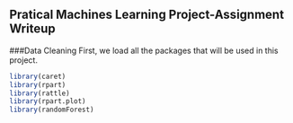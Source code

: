 
## Pratical Machines Learning Project-Assignment Writeup



###Data Cleaning
First, we load all the packages that will be used in this project. 
```r
library(caret)
library(rpart)
library(rattle)
library(rpart.plot)
library(randomForest)
```
